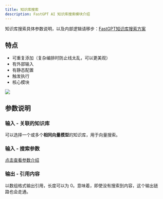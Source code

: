 ```yaml
---
title: 知识库搜索
description: FastGPT AI 知识库搜索模块介绍
---
```


知识库搜索具体参数说明，以及内部逻辑请移步：[FastGPT知识库搜索方案](/docs/introduction/guide/knowledge_base/rag/)

## 特点

- 可重复添加（复杂编排时防止线太乱，可以更美观）
- 有外部输入
- 有静态配置
- 触发执行
- 核心模块

![](/imgs/flow-dataset1.png)

## 参数说明

### 输入 - 关联的知识库

可以选择一个或多个**相同向量模型**的知识库，用于向量搜索。

### 输入 - 搜索参数

[点击查看参数介绍](/docs/introduction/guide/knowledge_base/dataset_engine/#搜索参数)

### 输出 - 引用内容

以数组格式输出引用，长度可以为 0。意味着，即使没有搜索到内容，这个输出链路也会走通。
